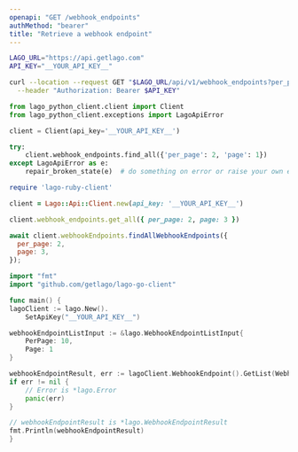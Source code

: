 ```yaml
---
openapi: "GET /webhook_endpoints"
authMethod: "bearer"
title: "Retrieve a webhook endpoint"
---
```


<RequestExample>

```bash cURL
LAGO_URL="https://api.getlago.com"
API_KEY="__YOUR_API_KEY__"

curl --location --request GET "$LAGO_URL/api/v1/webhook_endpoints?per_page=2&page=1" \
  --header "Authorization: Bearer $API_KEY"
```

```python Python
from lago_python_client.client import Client
from lago_python_client.exceptions import LagoApiError

client = Client(api_key='__YOUR_API_KEY__')

try:
    client.webhook_endpoints.find_all({'per_page': 2, 'page': 1})
except LagoApiError as e:
    repair_broken_state(e)  # do something on error or raise your own exception
```

```ruby Ruby
require 'lago-ruby-client'

client = Lago::Api::Client.new(api_key: '__YOUR_API_KEY__')

client.webhook_endpoints.get_all({ per_page: 2, page: 3 })
```

```js Javascript
await client.webhookEndpoints.findAllWebhookEndpoints({
  per_page: 2,
  page: 3,
});
```

```go Go
import "fmt"
import "github.com/getlago/lago-go-client"

func main() {
lagoClient := lago.New().
    SetApiKey("__YOUR_API_KEY__")

webhookEndpointListInput := &lago.WebhookEndpointListInput{
    PerPage: 10,
    Page: 1
}

webhookEndpointResult, err := lagoClient.WebhookEndpoint().GetList(WebhookEndpointListInput)
if err != nil {
    // Error is *lago.Error
    panic(err)
}

// webhookEndpointResult is *lago.WebhookEndpointResult
fmt.Println(webhookEndpointResult)
}
```

</RequestExample>
